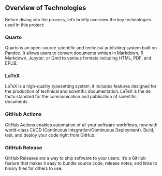 ## Overview of Technologies

Before diving into the process, let's briefly overview the key technologies used in this project:

### Quarto

Quarto is an open-source scientific and technical publishing system built on Pandoc. It allows users to convert documents written in Markdown, R Markdown, Jupyter, or Qmd to various formats including HTML, PDF, and EPUB.

### LaTeX

LaTeX is a high-quality typesetting system; it includes features designed for the production of technical and scientific documentation. LaTeX is the de facto standard for the communication and publication of scientific documents.

### GitHub Actions

GitHub Actions enables automation of all your software workflows, now with world-class CI/CD (Continuous Integration/Continuous Deployment). Build, test, and deploy your code right from GitHub.

### GitHub Release

GitHub Releases are a way to ship software to your users. It's a GitHub feature that makes it easy to bundle source code, release notes, and links to binary files for others to use.
